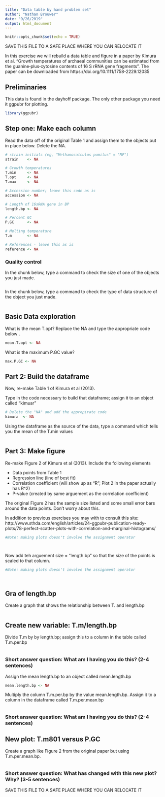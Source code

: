 ```yaml
---
title: "Data table by hand problem set"
author: "Nathan Brouwer"
date: "9/26/2019"
output: html_document
---
```


```r
knitr::opts_chunk$set(echo = TRUE)
```



SAVE THIS FILE TO A SAFE PLACE WHERE YOU CAN RELOCATE IT

In this exercise we will rebuild a data table and figure in a paper by Kimura et al. "Growth temperatures of archaeal communities can be estimated from the guanine‐plus‐cytosine contents of 16 S rRNA gene fragments".  The paper can be downloaded from https://doi.org/10.1111/1758-2229.12035


## Preliminaries

This data is found in the dayhoff package.  The only other package you need it ggpubr for plotting.

```r

library(ggpubr)

```



## Step one: Make each column

Read the data off of the original Table 1 and assign them to the objects put in place below.  Delete the NA. 

```r
# strain initials (eg, "Methanocalculus pumilus" = "MP")
strain    <- NA

# Growth temperatures
T.min     <- NA
T.opt     <- NA
T.max     <- NA

# Accession number; leave this code as is
accession <- NA

# Length of 16sRNA gene in BP
length.bp <- NA

# Percent GC
P.GC      <- NA

# Melting temperature
T.m       <- NA

# References - leave this as is
reference <- NA


```


### Quality control

In the chunk below, type a command to check the size of one of the objects you just made.
```r


```


In the chunk below, type a command to check the type of data structure of the object you just made.
```r


```



## Basic Data exploration

What is the mean T.opt?  Replace the NA and type the appropriate code below .

```r
mean.T.opt <- NA

```

What is the maximum P.GC value?

```r

max.P.GC <- NA

```



## Part 2: Build the dataframe

Now, re-make Table 1 of Kimura et al (2013).

Type in the code necessary to build that dataframe; assign it to an object called "kimuar"

```r
# Delete the "NA" and add the appropirate code
kimura  <- NA
```

Using the dataframe as the source of the data, type a command which tells you the mean of the T.min values

```r




```


## Part 3: Make figure

Re-make Figure 2 of Kimura et al (2013).  Include the following elements 

* Data points from Table 1
* Regression line (line of best fit)
* Correlation coefficient (will show up as "R"; Plot 2 in the paper actually has R^2)
* P-value (created by same arguement as the correlation coefficient)

The original Figure 2 has the sample size listed and some small error bars around the data points.  Don't worry about this.

In addition to previous exercises you may with to consult this site:
http://www.sthda.com/english/articles/24-ggpubr-publication-ready-plots/78-perfect-scatter-plots-with-correlation-and-marginal-histograms/


```r
#Note: making plots doesn't involve the assignment operator




```


Now add teh arguement size = "length.bp" so that the size of the points is scaled to that column.

```r
#Note: making plots doesn't involve the assignment operator




```


## Gra of length.bp

Create a graph that shows the relationship between T. and length.bp

```r




```



## Create new variable: T.m/length.bp


Divide T.m by by length.bp; assign this to a column in the table called T.m.per.bp


```r






```


### Short answer question: What am I having you do this? (2-4 sentences)







Assign the mean length.bp to an object called mean.length.bp
```r

mean.length.bp <- NA

```


Multiply the column T.m.per.bp by the value mean.length.bp.  Assign it to a column in the dataframe called T.m.per.mean.bp

```r






```



### Short answer question: What am I having you do this? (2-4 sentences)






## New plot: T.m801 versus P.GC


Create a graph like Figure 2 from the original paper but using T.m.per.mean.bp.

```r




```



### Short answer question:  What has changed with this new plot? Why? (3-5 sentences)





SAVE THIS FILE TO A SAFE PLACE WHERE YOU CAN RELOCATE IT
